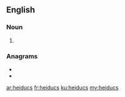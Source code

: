 ==English==

===Noun===
{{head|en|noun plural form}}

# {{plural of|heiduc|lang=en}}

===Anagrams===
* {{l|en|cushdie}}
* {{l|en|duchies}}

[[ar:heiducs]]
[[fr:heiducs]]
[[ku:heiducs]]
[[my:heiducs]]